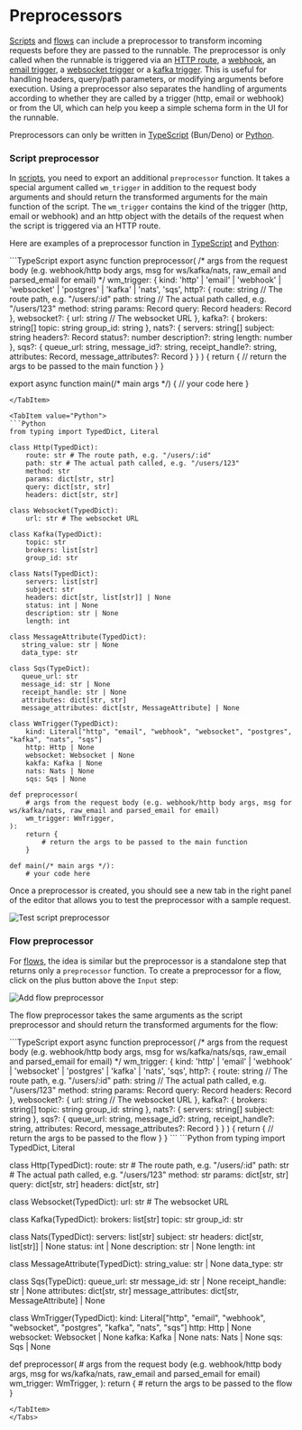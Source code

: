 
# Preprocessors

[Scripts](#script-preprocessor) and [flows](#flow-preprocessor) can include a preprocessor to transform incoming requests before they are passed to the runnable.
The preprocessor is only called when the runnable is triggered via an [HTTP route](../39_http_routing/index.mdx), a [webhook](../4_webhooks/index.mdx), an [email trigger](../../advanced/17_email_triggers/index.mdx), a [websocket trigger](../40_websocket_triggers/index.mdx) or a [kafka trigger](../41_kafka_triggers/index.mdx).
This is useful for handling headers, query/path parameters, or modifying arguments before execution.
Using a preprocessor also separates the handling of arguments according to whether they are called by a trigger (http, email or webhook) or from the UI, which can help you keep a simple schema form in the UI for the runnable.

Preprocessors can only be written in [TypeScript](../../getting_started/0_scripts_quickstart/1_typescript_quickstart/index.mdx) (Bun/Deno) or [Python](../../getting_started/0_scripts_quickstart/2_python_quickstart/index.mdx).

### Script preprocessor

In [scripts](../../script_editor/index.mdx), you need to export an additional `preprocessor` function. It takes a special argument called `wm_trigger` in addition to the request body arguments and should return the transformed arguments for the main function of the script.
The `wm_trigger` contains the kind of the trigger (http, email or webhook) and an http object with the details of the request when the script is triggered via an HTTP route.

Here are examples of a preprocessor function in [TypeScript](../../getting_started/0_scripts_quickstart/1_typescript_quickstart/index.mdx) and [Python](../../getting_started/0_scripts_quickstart/2_python_quickstart/index.mdx):

<Tabs>
<TabItem value="TypeScript">
```TypeScript
export async function preprocessor(
	/* args from the request body (e.g. webhook/http body args, msg for ws/kafka/nats, raw_email and parsed_email for email) */ 
	wm_trigger: {
		kind: 'http' | 'email' | 'webhook' | 'websocket' | 'postgres' | 'kafka' | 'nats', 'sqs',
		http?: {
			route: string // The route path, e.g. "/users/:id"
			path: string // The actual path called, e.g. "/users/123"
			method: string
			params: Record<string, string>
			query: Record<string, string>
			headers: Record<string, string>
		},
		websocket?: {
			url: string // The websocket URL
		},
		kafka?: {
			brokers: string[]
			topic: string
			group_id: string
		},
		nats?: {
			servers: string[]
			subject: string
			headers?: Record<string, string[]>
			status?: number
			description?: string
			length: number
		},
		sqs?: {
			queue_url: string,
			message_id?: string,
			receipt_handle?: string,
			attributes: Record<string, string>,
			message_attributes?: Record<string, {
				string_value?: string,
				data_type: string
			}>
		}
	}
) {
	return {
		// return the args to be passed to the main function
	}
}

export async function main(/* main args */) {
    // your code here
}
```
</TabItem>

<TabItem value="Python">
```Python
from typing import TypedDict, Literal

class Http(TypedDict):
	route: str # The route path, e.g. "/users/:id"
	path: str # The actual path called, e.g. "/users/123"
	method: str
	params: dict[str, str]
	query: dict[str, str]
	headers: dict[str, str]

class Websocket(TypedDict):
	url: str # The websocket URL

class Kafka(TypedDict):
	topic: str
	brokers: list[str]
	group_id: str

class Nats(TypedDict):
	servers: list[str]
	subject: str
	headers: dict[str, list[str]] | None
	status: int | None
	description: str | None
	length: int

class MessageAttribute(TypedDict):
   string_value: str | None
   data_type: str

class Sqs(TypeDict):
   queue_url: str
   message_id: str | None
   receipt_handle: str | None
   attributes: dict[str, str]
   message_attributes: dict[str, MessageAttribute] | None

class WmTrigger(TypedDict):
	kind: Literal["http", "email", "webhook", "websocket", "postgres", "kafka", "nats", "sqs"]
	http: Http | None
	websocket: Websocket | None
	kakfa: Kafka | None
	nats: Nats | None
	sqs: Sqs | None

def preprocessor(
	# args from the request body (e.g. webhook/http body args, msg for ws/kafka/nats, raw_email and parsed_email for email)
	wm_trigger: WmTrigger,
):
	return {
		# return the args to be passed to the main function
	}

def main(/* main args */):
    # your code here
```
</TabItem>
</Tabs>

Once a preprocessor is created, you should see a new tab in the right panel of the editor that allows you to test the preprocessor with a sample request.

![Test script preprocessor](./test_script_preprocessor.png 'Test script preprocessor')    

### Flow preprocessor 

For [flows](../../flows/1_flow_editor.mdx), the idea is similar but the preprocessor is a standalone step that returns only a `preprocessor` function.
To create a preprocessor for a flow, click on the plus button above the `Input` step:

![Add flow preprocessor](./add_flow_preprocessor.png 'Add flow preprocessor')    

The flow preprocessor takes the same arguments as the script preprocessor and should return the transformed arguments for the flow:

<Tabs>
<TabItem value="TypeScript">
```TypeScript
export async function preprocessor(
	/* args from the request body (e.g. webhook/http body args, msg for ws/kafka/nats/sqs, raw_email and parsed_email for email) */ 
	wm_trigger: {
		kind: 'http' | 'email' | 'webhook' | 'websocket' | 'postgres' | 'kafka' | 'nats', 'sqs',
		http?: {
			route: string // The route path, e.g. "/users/:id"
			path: string // The actual path called, e.g. "/users/123"
			method: string
			params: Record<string, string>
			query: Record<string, string>
			headers: Record<string, string>
		},
		websocket?: {
			url: string // The websocket URL
		},
		kafka?: {
			brokers: string[]
			topic: string
			group_id: string
		},
		nats?: {
			servers: string[]
			subject: string
		},
		sqs?: {
			queue_url: string,
			message_id?: string,
			receipt_handle?: string,
			attributes: Record<string, string>,
			message_attributes?: Record<string, {
				string_value?: string,
				data_type: string
			}>
		}
	}
) {
	return {
		// return the args to be passed to the flow
	}
}
```
</TabItem>

<TabItem value="Python">
```Python
from typing import TypedDict, Literal

class Http(TypedDict):
	route: str # The route path, e.g. "/users/:id"
	path: str # The actual path called, e.g. "/users/123"
	method: str
	params: dict[str, str]
	query: dict[str, str]
	headers: dict[str, str]

class Websocket(TypedDict):
	url: str # The websocket URL

class Kafka(TypedDict):
	brokers: list[str]
	topic: str
	group_id: str

class Nats(TypedDict):
	servers: list[str]
	subject: str
	headers: dict[str, list[str]] | None
	status: int | None
	description: str | None
	length: int

class MessageAttribute(TypedDict):
   string_value: str | None
   data_type: str

class Sqs(TypeDict):
   queue_url: str
   message_id: str | None
   receipt_handle: str | None
   attributes: dict[str, str]
   message_attributes: dict[str, MessageAttribute] | None

class WmTrigger(TypedDict):
    kind: Literal["http", "email", "webhook", "websocket", "postgres", "kafka", "nats", "sqs"]
    http: Http | None
	websocket: Websocket | None
	kafka: Kafka | None
	nats: Nats | None
	sqs: Sqs | None

def preprocessor(
	# args from the request body (e.g. webhook/http body args, msg for ws/kafka/nats, raw_email and parsed_email for email)
	wm_trigger: WmTrigger,
):
	return {
		# return the args to be passed to the flow
	}
```
</TabItem>
</Tabs>
